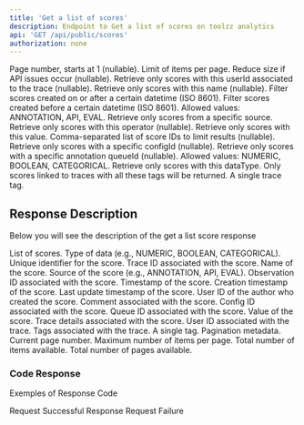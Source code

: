 ```yaml
---
title: 'Get a list of scores'
description: Endpoint to Get a list of scores on toolzz analytics
api: 'GET /api/public/scores'
authorization: none
---
```

<Expandable title="Request">
<ResponseField name="page" type="integer">
  Page number, starts at 1 (nullable).
</ResponseField>
<ResponseField name="limit" type="integer">
  Limit of items per page. Reduce size if API issues occur (nullable).
</ResponseField>
<ResponseField name="userId" type="string">
  Retrieve only scores with this userId associated to the trace (nullable).
</ResponseField>
<ResponseField name="name" type="string">
  Retrieve only scores with this name (nullable).
</ResponseField>
<ResponseField name="fromTimestamp" type="date-time">
  Filter scores created on or after a certain datetime (ISO 8601).
</ResponseField>
<ResponseField name="toTimestamp" type="date-time">
  Filter scores created before a certain datetime (ISO 8601).
</ResponseField>
<ResponseField name="source" type="enum" required>
  Allowed values: ANNOTATION, API, EVAL. Retrieve only scores from a specific source.
</ResponseField>
<ResponseField name="operator" type="string">
  Retrieve only scores with this operator (nullable).
</ResponseField>
<ResponseField name="value" type="double" required>
  Retrieve only scores with this value.
</ResponseField>
<ResponseField name="scoreIds" type="string">
  Comma-separated list of score IDs to limit results (nullable).
</ResponseField>
<ResponseField name="configId" type="string">
  Retrieve only scores with a specific configId (nullable).
</ResponseField>
<ResponseField name="queueId" type="string">
  Retrieve only scores with a specific annotation queueId (nullable).
</ResponseField>
<ResponseField name="dataType" type="enum" required>
  Allowed values: NUMERIC, BOOLEAN, CATEGORICAL. Retrieve only scores with this dataType.
</ResponseField>
<ResponseField name="traceTags" type="array">
  Only scores linked to traces with all these tags will be returned.
  <Expandable title="items">
    <ResponseField name="tag" type="string" required>
      A single trace tag.
    </ResponseField>
  </Expandable>
</ResponseField>
</Expandable>

## Response Description 
Below you will see the description of the get a list score response

<ResponseField name="data" type="array" required>
  List of scores.
  <Expandable title="properties">
    <ResponseField name="dataType" type="string" required>
      Type of data (e.g., NUMERIC, BOOLEAN, CATEGORICAL).
    </ResponseField>
    <ResponseField name="id" type="string" required>
      Unique identifier for the score.
    </ResponseField>
    <ResponseField name="traceId" type="string" required>
      Trace ID associated with the score.
    </ResponseField>
    <ResponseField name="name" type="string" required>
      Name of the score.
    </ResponseField>
    <ResponseField name="source" type="string" required>
      Source of the score (e.g., ANNOTATION, API, EVAL).
    </ResponseField>
    <ResponseField name="observationId" type="string" required>
      Observation ID associated with the score.
    </ResponseField>
    <ResponseField name="timestamp" type="date-time" required>
      Timestamp of the score.
    </ResponseField>
    <ResponseField name="createdAt" type="date-time" required>
      Creation timestamp of the score.
    </ResponseField>
    <ResponseField name="updatedAt" type="date-time" required>
      Last update timestamp of the score.
    </ResponseField>
    <ResponseField name="authorUserId" type="string" required>
      User ID of the author who created the score.
    </ResponseField>
    <ResponseField name="comment" type="string" required>
      Comment associated with the score.
    </ResponseField>
    <ResponseField name="configId" type="string" required>
      Config ID associated with the score.
    </ResponseField>
    <ResponseField name="queueId" type="string" required>
      Queue ID associated with the score.
    </ResponseField>
    <ResponseField name="value" type="integer" required>
      Value of the score.
    </ResponseField>
    <ResponseField name="trace" type="object" required>
      Trace details associated with the score.
      <Expandable title="properties">
        <ResponseField name="userId" type="string" required>
          User ID associated with the trace.
        </ResponseField>
        <ResponseField name="tags" type="array" required>
          Tags associated with the trace.
          <Expandable title="items">
            <ResponseField name="tag" type="string" required>
              A single tag.
            </ResponseField>
          </Expandable>
        </ResponseField>
      </Expandable>
    </ResponseField>
  </Expandable>
</ResponseField>
<ResponseField name="meta" type="object" required>
  Pagination metadata.
  <Expandable title="properties">
    <ResponseField name="page" type="integer" required>
      Current page number.
    </ResponseField>
    <ResponseField name="limit" type="integer" required>
      Maximum number of items per page.
    </ResponseField>
    <ResponseField name="totalItems" type="integer" required>
      Total number of items available.
    </ResponseField>
    <ResponseField name="totalPages" type="integer" required>
      Total number of pages available.
    </ResponseField>
  </Expandable>
</ResponseField>

### Code Response
Exemples of Response Code 

<ResponseField name="200">
  Request Successful Response
</ResponseField>

<ResponseField name="400">
  Request Failure
</ResponseField>

